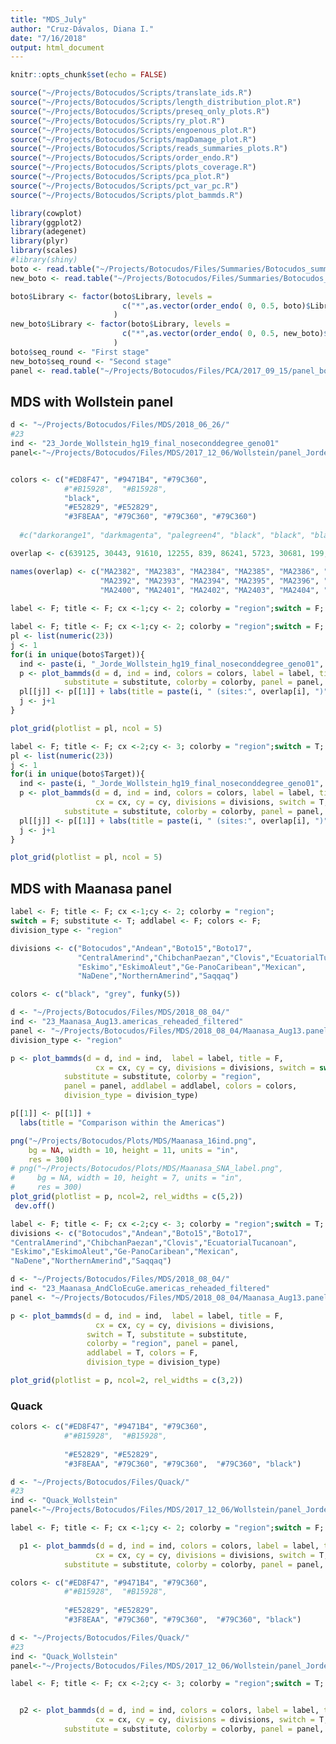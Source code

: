 ```yaml
---
title: "MDS_July"
author: "Cruz-Dávalos, Diana I."
date: "7/16/2018"
output: html_document
---
```


```r
knitr::opts_chunk$set(echo = FALSE)
```

```r
source("~/Projects/Botocudos/Scripts/translate_ids.R")
source("~/Projects/Botocudos/Scripts/length_distribution_plot.R")
source("~/Projects/Botocudos/Scripts/preseq_only_plots.R")
source("~/Projects/Botocudos/Scripts/ry_plot.R")
source("~/Projects/Botocudos/Scripts/engoenous_plot.R")
source("~/Projects/Botocudos/Scripts/mapDamage_plot.R")
source("~/Projects/Botocudos/Scripts/reads_summaries_plots.R")
source("~/Projects/Botocudos/Scripts/order_endo.R")
source("~/Projects/Botocudos/Scripts/plots_coverage.R")
source("~/Projects/Botocudos/Scripts/pca_plot.R")
source("~/Projects/Botocudos/Scripts/pct_var_pc.R")
source("~/Projects/Botocudos/Scripts/plot_bammds.R")
```

```r
library(cowplot)
library(ggplot2)
library(adegenet)
library(plyr)
library(scales)
#library(shiny)
boto <- read.table("~/Projects/Botocudos/Files/Summaries/Botocudos_summary_2017_09_18.table", header = T)
new_boto <- read.table("~/Projects/Botocudos/Files/Summaries/Botocudos_summary_2017_12_06.table", header = T)

boto$Library <- factor(boto$Library, levels = 
                         c("*",as.vector(order_endo( 0, 0.5, boto)$Library))
                       ) 
new_boto$Library <- factor(boto$Library, levels = 
                         c("*",as.vector(order_endo( 0, 0.5, new_boto)$Library))
                       ) 
boto$seq_round <- "First stage"
new_boto$seq_round <- "Second stage"
panel <- read.table("~/Projects/Botocudos/Files/PCA/2017_09_15/panel_botos.txt", header = T)
```

## MDS with Wollstein panel

```r
d <- "~/Projects/Botocudos/Files/MDS/2018_06_26/"
#23
ind <- "23_Jorde_Wollstein_hg19_final_noseconddegree_geno01"
panel<-"~/Projects/Botocudos/Files/MDS/2017_12_06/Wollstein/panel_Jorde_Wollstein.txt"


colors <- c("#ED8F47", "#9471B4", "#79C360", 
            #"#B15928",  "#B15928",
            "black",
            "#E52829", "#E52829", 
            "#3F8EAA", "#79C360", "#79C360", "#79C360")
  
  #c("darkorange1", "darkmagenta", "palegreen4", "black", "black", "black", "firebrick1", "lightpink1", "deepskyblue2", "palegreen4", "mediumaquamarine", "palegreen4")

overlap <- c(639125, 30443, 91610, 12255, 839, 86241, 5723, 30681, 199, 766349, 69253, 87075, 119681, 19691, 2658, 463445, 475889, 98343, 25748, 167566, 293, 2885, 1260)

names(overlap) <- c("MA2382", "MA2383", "MA2384", "MA2385", "MA2386", "MA2387", "MA2388", "MA2389", "MA2391",
                    "MA2392", "MA2393", "MA2394", "MA2395", "MA2396", "MA2397", "MA2398", "MA2399",
                    "MA2400", "MA2401", "MA2402", "MA2403", "MA2404", "MA2381")
  
label <- F; title <- F; cx <-1;cy <- 2; colorby = "region";switch = F; divisions = c("Botocudos", "America", "Oceania"); substitute <- T; addlabel <- F
```

```r

label <- F; title <- F; cx <-1;cy <- 2; colorby = "region";switch = F; divisions = c("Botocudos", "America", "Oceania"); substitute <- T; addlabel <- F
pl <- list(numeric(23))
j <- 1
for(i in unique(boto$Target)){
  ind <- paste(i, "_Jorde_Wollstein_hg19_final_noseconddegree_geno01", sep = "")
  p <- plot_bammds(d = d, ind = ind, colors = colors, label = label, title = F, cx = cx, cy = cy, divisions = divisions, switch = F,
            substitute = substitute, colorby = colorby, panel = panel, addlabel = T)
  pl[[j]] <- p[[1]] + labs(title = paste(i, " (sites:", overlap[i], ")", sep = ""))
  j <- j+1
}

plot_grid(plotlist = pl, ncol = 5)
```

<!-- MA2391, MA2386, MA2381 is worse than Quack -->
<!-- MA2388 is very similar to Quack -->

```r

label <- F; title <- F; cx <-2;cy <- 3; colorby = "region";switch = T; divisions = c("Botocudos", "America", "Oceania"); substitute <- T; addlabel <- F
pl <- list(numeric(23))
j <- 1
for(i in unique(boto$Target)){
  ind <- paste(i, "_Jorde_Wollstein_hg19_final_noseconddegree_geno01", sep = "")
  p <- plot_bammds(d = d, ind = ind, colors = colors, label = label, title = F, 
                   cx = cx, cy = cy, divisions = divisions, switch = T,
            substitute = substitute, colorby = colorby, panel = panel, addlabel = T)
  pl[[j]] <- p[[1]] + labs(title = paste(i, " (sites:", overlap[i], ")", sep = ""))
  j <- j+1
}

plot_grid(plotlist = pl, ncol = 5)
```

## MDS with Maanasa panel

```r
label <- F; title <- F; cx <-1;cy <- 2; colorby = "region";
switch = F; substitute <- T; addlabel <- F; colors <- F;
division_type <- "region"

divisions <- c("Botocudos","Andean","Boto15","Boto17",
               "CentralAmerind","ChibchanPaezan","Clovis","EcuatorialTucanoan",
               "Eskimo","EskimoAleut","Ge-PanoCaribean","Mexican",
               "NaDene","NorthernAmerind","Saqqaq")

colors <- c("black", "grey", funky(5))

d <- "~/Projects/Botocudos/Files/MDS/2018_08_04/"
ind <- "23_Maanasa_Aug13.americas_reheaded_filtered"
panel <- "~/Projects/Botocudos/Files/MDS/2018_08_04/Maanasa_Aug13.panel"
division_type <- "region"

p <- plot_bammds(d = d, ind = ind,  label = label, title = F, 
                   cx = cx, cy = cy, divisions = divisions, switch = switch,
            substitute = substitute, colorby = "region", 
            panel = panel, addlabel = addlabel, colors = colors,
            division_type = division_type)

p[[1]] <- p[[1]] + 
  labs(title = "Comparison within the Americas")

png("~/Projects/Botocudos/Plots/MDS/Maanasa_16ind.png",
    bg = NA, width = 10, height = 11, units = "in",
    res = 300)
# png("~/Projects/Botocudos/Plots/MDS/Maanasa_SNA_label.png",
#     bg = NA, width = 10, height = 7, units = "in",
#     res = 300)
plot_grid(plotlist = p, ncol=2, rel_widths = c(5,2))
 dev.off()

```


```r
label <- F; title <- F; cx <-2;cy <- 3; colorby = "region";switch = T; substitute <- T; addlabel <- t; colors <- F
divisions <- c("Botocudos","Andean","Boto15","Boto17",
"CentralAmerind","ChibchanPaezan","Clovis","EcuatorialTucanoan",
"Eskimo","EskimoAleut","Ge-PanoCaribean","Mexican",
"NaDene","NorthernAmerind","Saqqaq")

d <- "~/Projects/Botocudos/Files/MDS/2018_08_04/"
ind <- "23_Maanasa_AndCloEcuGe.americas_reheaded_filtered"
panel <- "~/Projects/Botocudos/Files/MDS/2018_08_04/Maanasa_Aug13.panel"

p <- plot_bammds(d = d, ind = ind,  label = label, title = F, 
                   cx = cx, cy = cy, divisions = divisions,
                 switch = T, substitute = substitute, 
                 colorby = "region", panel = panel, 
                 addlabel = T, colors = F,
                 division_type = division_type)

plot_grid(plotlist = p, ncol=2, rel_widths = c(3,2))

```

### Quack

```r
colors <- c("#ED8F47", "#9471B4", "#79C360", 
            #"#B15928",  "#B15928",
            
            "#E52829", "#E52829",
            "#3F8EAA", "#79C360", "#79C360",  "#79C360", "black")

d <- "~/Projects/Botocudos/Files/Quack/"
#23
ind <- "Quack_Wollstein"
panel<-"~/Projects/Botocudos/Files/MDS/2017_12_06/Wollstein/panel_Jorde_Wollstein.txt"

label <- F; title <- F; cx <-1;cy <- 2; colorby = "region";switch = F; divisions = c("Botocudos", "America", "Oceania"); substitute <- T; addlabel <- F

  p1 <- plot_bammds(d = d, ind = ind, colors = colors, label = label, title = F, 
                   cx = cx, cy = cy, divisions = divisions, switch = T,
            substitute = substitute, colorby = colorby, panel = panel, addlabel = T)


```

```r
colors <- c("#ED8F47", "#9471B4", "#79C360", 
            #"#B15928",  "#B15928",
            
            "#E52829", "#E52829",
            "#3F8EAA", "#79C360", "#79C360",  "#79C360", "black")

d <- "~/Projects/Botocudos/Files/Quack/"
#23
ind <- "Quack_Wollstein"
panel<-"~/Projects/Botocudos/Files/MDS/2017_12_06/Wollstein/panel_Jorde_Wollstein.txt"

label <- F; title <- F; cx <-2;cy <- 3; colorby = "region";switch = T; divisions = c("Botocudos", "America", "Oceania"); substitute <- T; addlabel <- F


  p2 <- plot_bammds(d = d, ind = ind, colors = colors, label = label, title = F, 
                   cx = cx, cy = cy, divisions = divisions, switch = T,
            substitute = substitute, colorby = colorby, panel = panel, addlabel = T)


```
